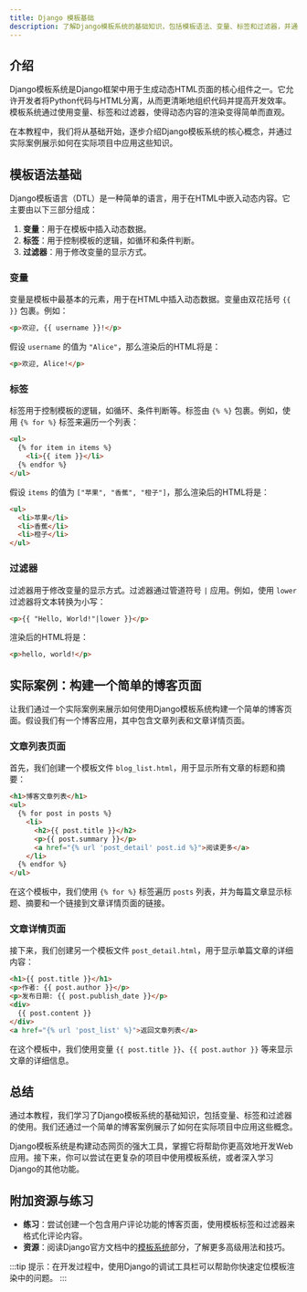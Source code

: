 ```yaml
---
title: Django 模板基础
description: 了解Django模板系统的基础知识，包括模板语法、变量、标签和过滤器，并通过实际案例掌握如何构建动态网页。
---
```


## 介绍

Django模板系统是Django框架中用于生成动态HTML页面的核心组件之一。它允许开发者将Python代码与HTML分离，从而更清晰地组织代码并提高开发效率。模板系统通过使用变量、标签和过滤器，使得动态内容的渲染变得简单而直观。

在本教程中，我们将从基础开始，逐步介绍Django模板系统的核心概念，并通过实际案例展示如何在实际项目中应用这些知识。

## 模板语法基础

Django模板语言（DTL）是一种简单的语言，用于在HTML中嵌入动态内容。它主要由以下三部分组成：

1. **变量**：用于在模板中插入动态数据。
2. **标签**：用于控制模板的逻辑，如循环和条件判断。
3. **过滤器**：用于修改变量的显示方式。

### 变量

变量是模板中最基本的元素，用于在HTML中插入动态数据。变量由双花括号 `{{ }}` 包裹。例如：

```html
<p>欢迎, {{ username }}!</p>
```

假设 `username` 的值为 `"Alice"`，那么渲染后的HTML将是：

```html
<p>欢迎, Alice!</p>
```

### 标签

标签用于控制模板的逻辑，如循环、条件判断等。标签由 `{% %}` 包裹。例如，使用 `{% for %}` 标签来遍历一个列表：

```html
<ul>
  {% for item in items %}
    <li>{{ item }}</li>
  {% endfor %}
</ul>
```

假设 `items` 的值为 `["苹果", "香蕉", "橙子"]`，那么渲染后的HTML将是：

```html
<ul>
  <li>苹果</li>
  <li>香蕉</li>
  <li>橙子</li>
</ul>
```

### 过滤器

过滤器用于修改变量的显示方式。过滤器通过管道符号 `|` 应用。例如，使用 `lower` 过滤器将文本转换为小写：

```html
<p>{{ "Hello, World!"|lower }}</p>
```

渲染后的HTML将是：

```html
<p>hello, world!</p>
```

## 实际案例：构建一个简单的博客页面

让我们通过一个实际案例来展示如何使用Django模板系统构建一个简单的博客页面。假设我们有一个博客应用，其中包含文章列表和文章详情页面。

### 文章列表页面

首先，我们创建一个模板文件 `blog_list.html`，用于显示所有文章的标题和摘要：

```html
<h1>博客文章列表</h1>
<ul>
  {% for post in posts %}
    <li>
      <h2>{{ post.title }}</h2>
      <p>{{ post.summary }}</p>
      <a href="{% url 'post_detail' post.id %}">阅读更多</a>
    </li>
  {% endfor %}
</ul>
```

在这个模板中，我们使用 `{% for %}` 标签遍历 `posts` 列表，并为每篇文章显示标题、摘要和一个链接到文章详情页面的链接。

### 文章详情页面

接下来，我们创建另一个模板文件 `post_detail.html`，用于显示单篇文章的详细内容：

```html
<h1>{{ post.title }}</h1>
<p>作者: {{ post.author }}</p>
<p>发布日期: {{ post.publish_date }}</p>
<div>
  {{ post.content }}
</div>
<a href="{% url 'post_list' %}">返回文章列表</a>
```

在这个模板中，我们使用变量 `{{ post.title }}`、`{{ post.author }}` 等来显示文章的详细信息。

## 总结

通过本教程，我们学习了Django模板系统的基础知识，包括变量、标签和过滤器的使用。我们还通过一个简单的博客案例展示了如何在实际项目中应用这些概念。

Django模板系统是构建动态网页的强大工具，掌握它将帮助你更高效地开发Web应用。接下来，你可以尝试在更复杂的项目中使用模板系统，或者深入学习Django的其他功能。

## 附加资源与练习

- **练习**：尝试创建一个包含用户评论功能的博客页面，使用模板标签和过滤器来格式化评论内容。
- **资源**：阅读Django官方文档中的[模板系统](https://docs.djangoproject.com/en/stable/topics/templates/)部分，了解更多高级用法和技巧。

:::tip
提示：在开发过程中，使用Django的调试工具栏可以帮助你快速定位模板渲染中的问题。
:::